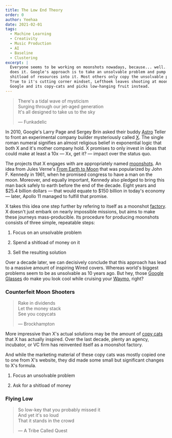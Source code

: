 ```yaml
---
title: The Low End Theory
order: 0
author: Yeehaa
date: 2021-02-01
tags:
  - Machine Learning
  - Creativity
  - Music Production
  - AI
  - Baseline
  - Clustering
excerpt: |
  Everyone seems to be working on moonshots nowadays, because... well... Google
  does it. Google's approach is to take an unsolvable problem and pump a
  shitload of resources into it. Most others only copy the unsolvable problem bit.
  True to it's cutting corner mindset, Lefthoek leaves shooting at moons to
  Google and its copy-cats and picks low-hanging fruit instead.
---
```


> There's a tidal wave of mysticism   
> Surging through our jet-aged generation   
> It's all designed to take us to the sky   
> 
> &mdash; Funkadelic

In 2010, Google's Larry Page and Sergey Brin asked their buddy
[Astro](https://hanna-barbera.fandom.com/wiki/Astro) Teller to front an
experimental company builder mysteriously called [X](https://x.company/). The
single roman numeral signifies an almost religious belief in exponential logic
that both X and it's mother company hold. X promises to only invest in ideas
that could make at least a 10x &mdash; Xx, get it?  &mdash; impact over the
status quo. 

The projects that X engages with are appropriately named
[moonshots](https://www.thegeniusworks.com/2020/02/a-decade-of-moonshots-alphabet-x/).
An idea from Jules Verne's [From Earth to Moon]() that was popularized by John
F.  Kennedy in 1961, when he promised congress to have a man on the moon.
Moreover, and equally important, Kennedy also pledged to bring this man back
safely to earth before the end of the decade. Eight years and $25.4 billion
dollars &mdash; that would equate to $150 billion in today's economy &mdash;
later, Apollo 11 managed to fulfill that promise.

X takes this idea one step further by refering to itself as a moonshot
[factory](). X doesn't just embark on nearly impossible missions, but aims to
make these journeys mass-producible. Its procedure for producing moonshots
consists of three simple, repeatable steps:

1. Focus on an unsolvable problem    

2. Spend a shitload of money on it  

3. Sell the resulting solution

Over a decade later, we can decisively conclude that this approach has lead to a
massive amount of inspiring Wired covers. Whereas world's biggest problems seem
to be as unsolvable as 10 years ago. But hey, those [Google
Glasses](https://www.theguardian.com/technology/2014/feb/19/google-glass-advice-smartglasses-glasshole#:~:text=Early%20adopters%20of%20Glass%2C%20derogatorily,for%20long%20periods%20of%20time.)
do make you look cool while cruising your [Waymo](https://waymo.com/), right?

### Counterfeit Moon Shooters

> Rake in dividends   
> Let the money stack  
> See you copycats   
>
> &mdash; Brockhampton

More impressive than X's actual solutions may be the amount of [copy
cats](https://www.moonshot-factory.eu/en/missions/) that X has actually
inspired. Over the last decade, plenty an agency, incubator, or VC firm has
reinvented itself as a moonshot factory. 

And while the marketing material of these copy cats was mostly copied one to one
from X's website, they did made some small but significant changes to X's formula.

1. Focus an unsolvable problem    

2. Ask for a shitload of money 



### Flying Low
 
> So low-key that you probably missed it   
> And yet it's so loud    
> That it stands in the crowd
>
> &mdash; A Tribe Called Quest
